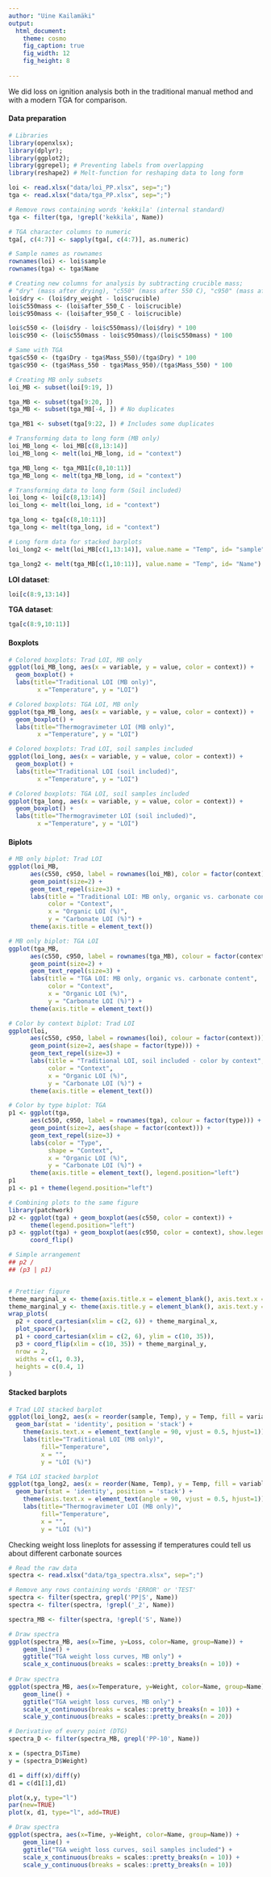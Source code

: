 ```yaml
---
author: "Uine Kailamäki"
output:
  html_document:
    theme: cosmo
    fig_caption: true
    fig_width: 12
    fig_height: 8 
    
---
```


We did loss on ignition analysis both in the traditional manual method and with a modern TGA for comparison.

#### Data preparation

```r
# Libraries
library(openxlsx); 
library(dplyr); 
library(ggplot2); 
library(ggrepel); # Preventing labels from overlapping
library(reshape2) # Melt-function for reshaping data to long form

loi <- read.xlsx("data/loi_PP.xlsx", sep=";")
tga <- read.xlsx("data/tga_PP.xlsx", sep=";")

# Remove rows containing words 'kekkila' (internal standard)
tga <- filter(tga, !grepl('kekkila', Name))

# TGA character columns to numeric
tga[, c(4:7)] <- sapply(tga[, c(4:7)], as.numeric)

# Sample names as rownames
rownames(loi) <- loi$sample
rownames(tga) <- tga$Name

# Creating new columns for analysis by subtracting crucible mass;
# "dry" (mass after drying), "c550" (mass after 550 C), "c950" (mass after 950 C)
loi$dry <- (loi$dry_weight - loi$crucible)
loi$c550mass <- (loi$after_550_C - loi$crucible)
loi$c950mass <- (loi$after_950_C - loi$crucible)

loi$c550 <- (loi$dry - loi$c550mass)/(loi$dry) * 100
loi$c950 <- (loi$c550mass - loi$c950mass)/(loi$c550mass) * 100

# Same with TGA
tga$c550 <- (tga$Dry - tga$Mass_550)/(tga$Dry) * 100
tga$c950 <- (tga$Mass_550 - tga$Mass_950)/(tga$Mass_550) * 100

# Creating MB only subsets
loi_MB <- subset(loi[9:19, ])

tga_MB <- subset(tga[9:20, ])
tga_MB <- subset(tga_MB[-4, ]) # No duplicates

tga_MB1 <- subset(tga[9:22, ]) # Includes some duplicates

# Transforming data to long form (MB only)
loi_MB_long <- loi_MB[c(8,13:14)] 
loi_MB_long <- melt(loi_MB_long, id = "context") 

tga_MB_long <- tga_MB1[c(8,10:11)] 
tga_MB_long <- melt(tga_MB_long, id = "context") 

# Transforming data to long form (Soil included)
loi_long <- loi[c(8,13:14)]
loi_long <- melt(loi_long, id = "context") 

tga_long <- tga[c(8,10:11)]
tga_long <- melt(tga_long, id = "context") 

# Long form data for stacked barplots
loi_long2 <- melt(loi_MB[c(1,13:14)], value.name = "Temp", id= "sample") 

tga_long2 <- melt(tga_MB[c(1,10:11)], value.name = "Temp", id= "Name") 

```

**LOI dataset**: \

```r
loi[c(8:9,13:14)]
```

**TGA dataset**: \

```r
tga[c(8:9,10:11)]
```

#### Boxplots

```r
# Colored boxplots: Trad LOI, MB only
ggplot(loi_MB_long, aes(x = variable, y = value, color = context)) +  
  geom_boxplot() +
  labs(title="Traditional LOI (MB only)",
        x ="Temperature", y = "LOI")

# Colored boxplots: TGA LOI, MB only
ggplot(tga_MB_long, aes(x = variable, y = value, color = context)) +  
  geom_boxplot() +
  labs(title="Thermogravimeter LOI (MB only)",
        x ="Temperature", y = "LOI")

# Colored boxplots: Trad LOI, soil samples included
ggplot(loi_long, aes(x = variable, y = value, color = context)) +  
  geom_boxplot() +
  labs(title="Traditional LOI (soil included)",
        x ="Temperature", y = "LOI")

# Colored boxplots: TGA LOI, soil samples included
ggplot(tga_long, aes(x = variable, y = value, color = context)) +  
  geom_boxplot() +
  labs(title="Thermogravimeter LOI (soil included)",
        x ="Temperature", y = "LOI")

```

#### Biplots

```r
# MB only biplot: Trad LOI
ggplot(loi_MB, 
      aes(c550, c950, label = rownames(loi_MB), color = factor(context))) +
      geom_point(size=2) +
      geom_text_repel(size=3) + 
      labs(title = "Traditional LOI: MB only, organic vs. carbonate content", 
           color = "Context",
           x = "Organic LOI (%)", 
           y = "Carbonate LOI (%)") +
      theme(axis.title = element_text())

# MB only biplot: TGA LOI
ggplot(tga_MB, 
      aes(c550, c950, label = rownames(tga_MB), colour = factor(context))) +
      geom_point(size=2) +
      geom_text_repel(size=3) + 
      labs(title = "TGA LOI: MB only, organic vs. carbonate content", 
           color = "Context",
           x = "Organic LOI (%)", 
           y = "Carbonate LOI (%)") +
      theme(axis.title = element_text())

# Color by context biplot: Trad LOI
ggplot(loi, 
      aes(c550, c950, label = rownames(loi), colour = factor(context))) +
      geom_point(size=2, aes(shape = factor(type))) +
      geom_text_repel(size=3) + 
      labs(title = "Traditional LOI, soil included - color by context", 
           color = "Context",
           x = "Organic LOI (%)", 
           y = "Carbonate LOI (%)") +
      theme(axis.title = element_text())

# Color by type biplot: TGA
p1 <- ggplot(tga, 
      aes(c550, c950, label = rownames(tga), colour = factor(type))) +
      geom_point(size=2, aes(shape = factor(context))) +
      geom_text_repel(size=3) + 
      labs(color = "Type",
           shape = "Context",
           x = "Organic LOI (%)", 
           y = "Carbonate LOI (%)") +
      theme(axis.title = element_text(), legend.position="left") 
p1
p1 <- p1 + theme(legend.position="left")

# Combining plots to the same figure
library(patchwork)
p2 <- ggplot(tga) + geom_boxplot(aes(c550, color = context)) + 
      theme(legend.position="left")
p3 <- ggplot(tga) + geom_boxplot(aes(c950, color = context), show.legend = FALSE) +
      coord_flip()

# Simple arrangement
## p2 /
## (p3 | p1)


# Prettier figure
theme_marginal_x <- theme(axis.title.x = element_blank(), axis.text.x = element_blank(), axis.ticks.x = element_blank())
theme_marginal_y <- theme(axis.title.y = element_blank(), axis.text.y = element_blank(), axis.ticks.y = element_blank())
wrap_plots(
  p2 + coord_cartesian(xlim = c(2, 6)) + theme_marginal_x,   
  plot_spacer(),  
  p1 + coord_cartesian(xlim = c(2, 6), ylim = c(10, 35)), 
  p3 + coord_flip(xlim = c(10, 35)) + theme_marginal_y,  
  nrow = 2,
  widths = c(1, 0.3),
  heights = c(0.4, 1)
)

```

#### Stacked barplots

```r
# Trad LOI stacked barplot
ggplot(loi_long2, aes(x = reorder(sample, Temp), y = Temp, fill = variable)) +
  geom_bar(stat = 'identity', position = 'stack') + 
    theme(axis.text.x = element_text(angle = 90, vjust = 0.5, hjust=1)) +
    labs(title="Traditional LOI (MB only)", 
         fill="Temperature",
         x = "", 
         y = "LOI (%)")

# TGA LOI stacked barplot
ggplot(tga_long2, aes(x = reorder(Name, Temp), y = Temp, fill = variable)) +
  geom_bar(stat = 'identity', position = 'stack') + 
    theme(axis.text.x = element_text(angle = 90, vjust = 0.5, hjust=1)) +
    labs(title="Thermogravimeter LOI (MB only)",
         fill="Temperature",
         x = "", 
         y = "LOI (%)")

```

Checking weight loss lineplots for assessing if temperatures could tell us about different carbonate sources

```r
# Read the raw data
spectra <- read.xlsx("data/tga_spectra.xlsx", sep=";")

# Remove any rows containing words 'ERROR' or 'TEST'
spectra <- filter(spectra, grepl('PP|S', Name))
spectra <- filter(spectra, !grepl('_2', Name))

spectra_MB <- filter(spectra, !grepl('S', Name))

# Draw spectra
ggplot(spectra_MB, aes(x=Time, y=Loss, color=Name, group=Name)) +
    geom_line() +
    ggtitle("TGA weight loss curves, MB only") +
    scale_x_continuous(breaks = scales::pretty_breaks(n = 10)) +
  
# Draw spectra
ggplot(spectra_MB, aes(x=Temperature, y=Weight, color=Name, group=Name)) +
    geom_line() +
    ggtitle("TGA weight loss curves, MB only") +
    scale_x_continuous(breaks = scales::pretty_breaks(n = 10)) +
    scale_y_continuous(breaks = scales::pretty_breaks(n = 20))

# Derivative of every point (DTG)
spectra_D <- filter(spectra_MB, grepl('PP-10', Name))

x = (spectra_D$Time)
y = (spectra_D$Weight)

d1 = diff(x)/diff(y)
d1 = c(d1[1],d1)

plot(x,y, type="l")
par(new=TRUE)
plot(x, d1, type="l", add=TRUE)

# Draw spectra
ggplot(spectra, aes(x=Time, y=Weight, color=Name, group=Name)) +
    geom_line() +
    ggtitle("TGA weight loss curves, soil samples included") +
    scale_x_continuous(breaks = scales::pretty_breaks(n = 10)) +
    scale_y_continuous(breaks = scales::pretty_breaks(n = 10))
```

